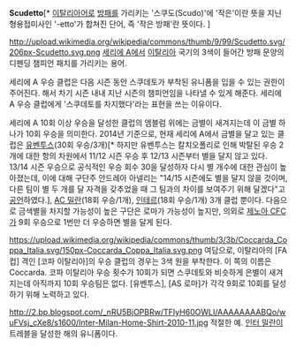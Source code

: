 '''Scudetto'''[* [[이탈리아어]]로 [[방패]]를 가리키는 '스쿠도(Scudo)'에 '작은'이란 뜻을 지닌 형용접미사인 '-etto'가 합쳐진 단어, 즉 '작은 방패'란 뜻이다. ]

http://upload.wikimedia.org/wikipedia/commons/thumb/9/99/Scudetto.svg/206px-Scudetto.svg.png
[[세리에 A]]에서 [[이탈리아]] 국기의 3색이 들어간 방패 문양의 디펜딩 챔피언 패치를 가리키는 용어.

세리에 A 우승 클럽은 다음 시즌 동안 스쿠데토가 부착된 유니폼을 입을 수 있는 권한이 주어진다. 해서 차기 시즌 내내 지난 시즌의 챔피언임을 나타낼 수 있게 해준다. 세리에 A 우승 클럽에게 '스쿠데토를 차지했다'라는 표현을 쓰는 이유이다.

세리에 A 10회 이상 우승을 달성한 클럽의 엠블럼 위에는 금별이 새겨지는데 이 금별 하나가 10회 우승을 의미한다. 2014년 기준으로, 현재 세리에 A에서 금별을 달고 있는 클럽은 [[유벤투스]](30회 우승/3개)[* 하지만 유벤투스는 칼치오폴리로 인해 박탈된 우승 2개에 대한 항의 차원에서 11/12 시즌 우승 후 12/13 시즌부터 별을 달지 않고 있다. 13/14 시즌 우승으로 공식적인 우승 회수 30을 달성하자 다시 별 개수에 대한 관심이 높아졌는데, 이에 대해 구단주 안드레아 아넬리는 "14/15 시즌에도 별을 달지 않을 것이며, 다른 팀이 별 두 개를 달 자격을 갖추었을 때 그 팀과의 차이를 보여주기 위해 달겠다"고 [http://www.espnfc.com/news/story/_/id/1811729/juventus-add-star-badge-30th-title?cc=4716 공언]하였다.], [[AC 밀란]](18회 우승/1개), [[인테르]](18회 우승/1개) 3개 클럽 뿐이다. 다음으로 금색별을 차지할 가능성이 높은 구단은 로마가 가능성이 높지만, 의외로 [[제노아 CFC]]가 9회 우승으로 1번만 더 우승하면 별을 달게 된다.

https://upload.wikimedia.org/wikipedia/commons/thumb/3/3b/Coccarda_Coppa_Italia.svg/150px-Coccarda_Coppa_Italia.svg.png
여담으로, 이탈리아의 [FA컵] 격인 [코파 이탈리아]의 우승 클럽의 경우는 3색 원을 부착한다. 이 쪽의 이름은 Coccarda. 코파 이탈리아 우승 횟수가 10회가 되면 스쿠데토와 비슷하게 은별이 새겨지는데 아직까지 10회 우승팀은 없다. [유벤투스], [AS 로마]가 각각 9회로 10회를 달성하기 위해 노력하고 있다.

http://2.bp.blogspot.com/_nRU5BjOPBRw/TFIyH60OWLI/AAAAAAAABQo/wuFVsj_cXe8/s1600/Inter-Milan-Home-Shirt-2010-11.jpg
적절한 예. [[인터 밀란]]이 트레블을 달성한 해의 유니폼이다.
